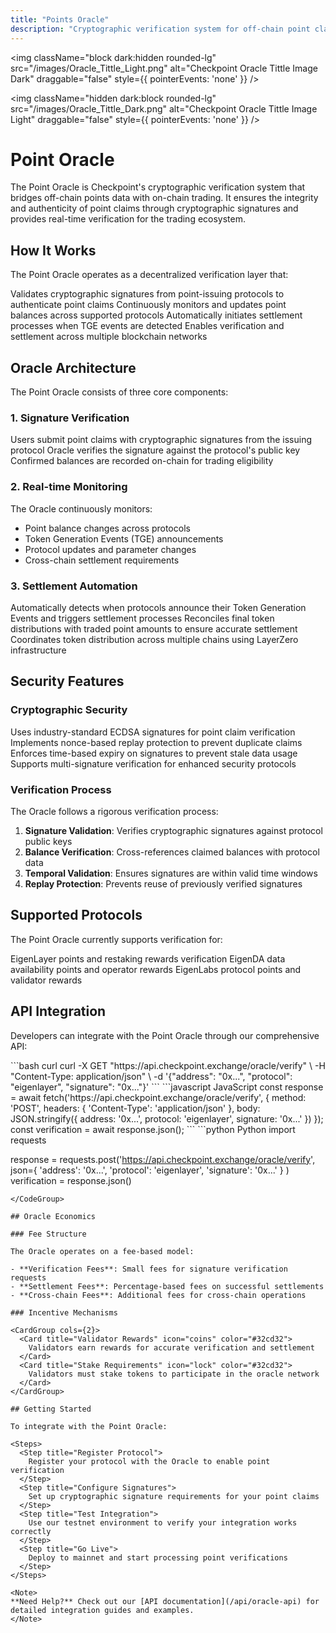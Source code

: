```yaml
---
title: "Points Oracle"
description: "Cryptographic verification system for off-chain point claims and settlement"
---
```

<img 
  className="block dark:hidden rounded-lg" 
  src="/images/Oracle_Tittle_Light.png" 
  alt="Checkpoint Oracle Tittle Image Dark"
  draggable="false"
  style={{ pointerEvents: 'none' }}
/>

<img 
  className="hidden dark:block rounded-lg" 
  src="/images/Oracle_Tittle_Dark.png" 
  alt="Checkpoint Oracle Tittle Image Light"
  draggable="false"
  style={{ pointerEvents: 'none' }}
/>

# Point Oracle

The Point Oracle is Checkpoint's cryptographic verification system that bridges off-chain points data with on-chain trading. It ensures the integrity and authenticity of point claims through cryptographic signatures and provides real-time verification for the trading ecosystem.

## How It Works

The Point Oracle operates as a decentralized verification layer that:

<CardGroup cols={2}>
  <Card title="Signature Verification" icon="certificate" color="#32cd32">
    Validates cryptographic signatures from point-issuing protocols to authenticate point claims
  </Card>
  <Card title="Real-time Updates" icon="clock" color="#32cd32">
    Continuously monitors and updates point balances across supported protocols
  </Card>
  <Card title="Settlement Triggers" icon="handshake" color="#32cd32">
    Automatically initiates settlement processes when TGE events are detected
  </Card>
  <Card title="Cross-chain Support" icon="network-wired" color="#32cd32">
    Enables verification and settlement across multiple blockchain networks
  </Card>
</CardGroup>

## Oracle Architecture

The Point Oracle consists of three core components:

### 1. Signature Verification

<Steps>
  <Step title="Point Claim Submission">
    Users submit point claims with cryptographic signatures from the issuing protocol
  </Step>
  <Step title="Signature Validation">
    Oracle verifies the signature against the protocol's public key
  </Step>
  <Step title="Balance Confirmation">
    Confirmed balances are recorded on-chain for trading eligibility
  </Step>
</Steps>

### 2. Real-time Monitoring

The Oracle continuously monitors:
- Point balance changes across protocols
- Token Generation Events (TGE) announcements
- Protocol updates and parameter changes
- Cross-chain settlement requirements

### 3. Settlement Automation

<AccordionGroup>
  <Accordion title="TGE Detection" icon="bell" defaultOpen>
    Automatically detects when protocols announce their Token Generation Events and triggers settlement processes
  </Accordion>

  <Accordion title="Balance Reconciliation" icon="calculator">
    Reconciles final token distributions with traded point amounts to ensure accurate settlement
  </Accordion>

  <Accordion title="Cross-chain Distribution" icon="globe">
    Coordinates token distribution across multiple chains using LayerZero infrastructure
  </Accordion>
</AccordionGroup>

## Security Features

### Cryptographic Security

<CardGroup cols={2}>
  <Card title="ECDSA Signatures" icon="shield-check" color="#32cd32">
    Uses industry-standard ECDSA signatures for point claim verification
  </Card>
  <Card title="Nonce Protection" icon="lock" color="#32cd32">
    Implements nonce-based replay protection to prevent duplicate claims
  </Card>
  <Card title="Time-based Expiry" icon="hourglass-half" color="#32cd32">
    Enforces time-based expiry on signatures to prevent stale data usage
  </Card>
  <Card title="Multi-signature Support" icon="users" color="#32cd32">
    Supports multi-signature verification for enhanced security protocols
  </Card>
</CardGroup>

### Verification Process

The Oracle follows a rigorous verification process:

1. **Signature Validation**: Verifies cryptographic signatures against protocol public keys
2. **Balance Verification**: Cross-references claimed balances with protocol data
3. **Temporal Validation**: Ensures signatures are within valid time windows
4. **Replay Protection**: Prevents reuse of previously verified signatures

## Supported Protocols

The Point Oracle currently supports verification for:

<CardGroup cols={3}>
  <Card title="EigenLayer" icon="layer-group" color="#32cd32">
    EigenLayer points and restaking rewards verification
  </Card>
  <Card title="EigenDA" icon="database" color="#32cd32">
    EigenDA data availability points and operator rewards
  </Card>
  <Card title="EigenLabs" icon="flask" color="#32cd32">
    EigenLabs protocol points and validator rewards
  </Card>
</CardGroup>

## API Integration

Developers can integrate with the Point Oracle through our comprehensive API:

<CodeGroup>
```bash curl
curl -X GET "https://api.checkpoint.exchange/oracle/verify" \
  -H "Content-Type: application/json" \
  -d '{"address": "0x...", "protocol": "eigenlayer", "signature": "0x..."}'
```
```javascript JavaScript
const response = await fetch('https://api.checkpoint.exchange/oracle/verify', {
  method: 'POST',
  headers: { 'Content-Type': 'application/json' },
  body: JSON.stringify({
    address: '0x...',
    protocol: 'eigenlayer',
    signature: '0x...'
  })
});
const verification = await response.json();
```
```python Python
import requests

response = requests.post('https://api.checkpoint.exchange/oracle/verify', 
  json={
    'address': '0x...',
    'protocol': 'eigenlayer', 
    'signature': '0x...'
  }
)
verification = response.json()
```
</CodeGroup>

## Oracle Economics

### Fee Structure

The Oracle operates on a fee-based model:

- **Verification Fees**: Small fees for signature verification requests
- **Settlement Fees**: Percentage-based fees on successful settlements
- **Cross-chain Fees**: Additional fees for cross-chain operations

### Incentive Mechanisms

<CardGroup cols={2}>
  <Card title="Validator Rewards" icon="coins" color="#32cd32">
    Validators earn rewards for accurate verification and settlement
  </Card>
  <Card title="Stake Requirements" icon="lock" color="#32cd32">
    Validators must stake tokens to participate in the oracle network
  </Card>
</CardGroup>

## Getting Started

To integrate with the Point Oracle:

<Steps>
  <Step title="Register Protocol">
    Register your protocol with the Oracle to enable point verification
  </Step>
  <Step title="Configure Signatures">
    Set up cryptographic signature requirements for your point claims
  </Step>
  <Step title="Test Integration">
    Use our testnet environment to verify your integration works correctly
  </Step>
  <Step title="Go Live">
    Deploy to mainnet and start processing point verifications
  </Step>
</Steps>

<Note>
**Need Help?** Check out our [API documentation](/api/oracle-api) for detailed integration guides and examples.
</Note>
